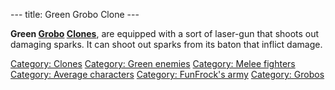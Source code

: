 ---
title: Green Grobo Clone
---

{{Enemy|
Name=Yellow Grobo Clone|
Image=Green_grobo_clone.JPG‎|
Level=Green|
Reaction=Moves sideways|
Recovery=0.7 seconds|
Rate=2 seconds|
Damage=Medium|
Range=Melee|
Speed=}}

'''Green [[Grobo]] [[Clone]]s''', are equipped with a sort of laser-gun that shoots out damaging sparks. It can shoot out sparks from its baton that inflict damage.

[[Category: Clones]]
[[Category: Green enemies]]
[[Category: Melee fighters]]
[[Category: Average characters]]
[[Category: FunFrock's army]]
[[Category: Grobos]]